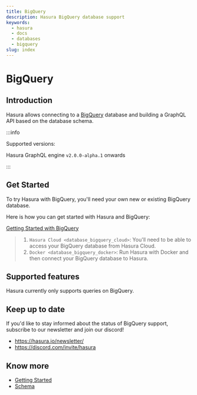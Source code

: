 ```yaml
---
title: BigQuery
description: Hasura BigQuery database support
keywords:
  - hasura
  - docs
  - databases
  - bigquery
slug: index
---
```


# BigQuery

## Introduction

Hasura allows connecting to a
[BigQuery](https://cloud.google.com/bigquery) database and building a
GraphQL API based on the database schema.

:::info

Supported versions:

Hasura GraphQL engine `v2.0.0-alpha.1` onwards

:::

## Get Started

To try Hasura with BigQuery, you'll need your own new or existing
BigQuery database.

Here is how you can get started with Hasura and BigQuery:

[Getting Started with BigQuery](/graphql/core/databases/bigquery/getting-started.mdx#database-bigquery-getting-started)

> 1.  `Hasura Cloud <database_bigquery_cloud>`: You'll need to be able
>     to access your BigQuery database from Hasura Cloud.
> 2.  `Docker <database_bigquery_docker>`: Run Hasura with Docker and
>     then connect your BigQuery database to Hasura.

## Supported features

Hasura currently only supports queries on BigQuery.

## Keep up to date

If you'd like to stay informed about the status of BigQuery support,
subscribe to our newsletter and join our discord!

- <https://hasura.io/newsletter/>
- <https://discord.com/invite/hasura>

## Know more

- [Getting Started](/graphql/core/databases/bigquery/getting-started.mdx)
- [Schema](/graphql/core/databases/bigquery/schema/index.mdx)
